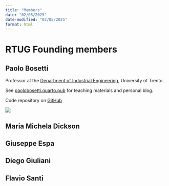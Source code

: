 ```yaml
---
title: "Members"
date: "02/05/2025"
date-modified: "02/05/2025"
format: html
---
```


# RTUG Founding members

## Paolo Bosetti
::: {layout="[70,30]"}
:::{#first-column}
Professor at the [Department of Industrial Engineering](https://dii.unitn.it){target=_blank}, University of Trento. 

See [paolobosetti.quarto.pub](https://paolobosetti.quarto.pub){target=_blank} for teaching materials and personal blog.

Code repository on [GitHub](https://github.com/pbosetti){target=_blank}
:::

::: {#second-column}
![](images/PBBW.jpg)
:::
:::

## Maria Michela Dickson


## Giuseppe Espa


## Diego Giuliani


## Flavio Santi